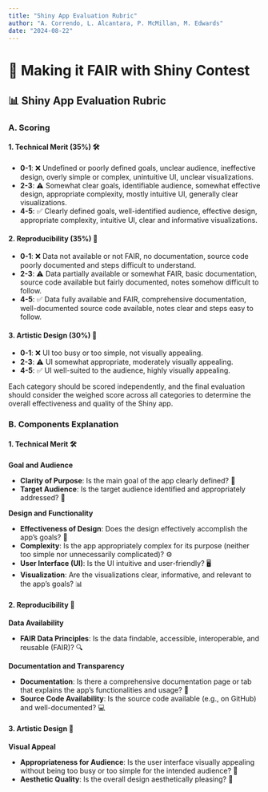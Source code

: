 ```yaml
---
title: "Shiny App Evaluation Rubric"
author: "A. Correndo, L. Alcantara, P. McMillan, M. Edwards"
date: "2024-08-22"
---
```


# 🌟 Making it FAIR with Shiny Contest

## 📊 Shiny App Evaluation Rubric

### A. Scoring

#### 1. Technical Merit (35%) 🛠️

- **0-1**: ❌ Undefined or poorly defined goals, unclear audience, ineffective design, overly simple or complex, unintuitive UI, unclear visualizations.
- **2-3**: ⚠️ Somewhat clear goals, identifiable audience, somewhat effective design, appropriate complexity, mostly intuitive UI, generally clear visualizations.
- **4-5**: ✅ Clearly defined goals, well-identified audience, effective design, appropriate complexity, intuitive UI, clear and informative visualizations.

#### 2. Reproducibility (35%) 🔄

- **0-1**: ❌ Data not available or not FAIR, no documentation, source code poorly documented and steps difficult to understand.
- **2-3**: ⚠️ Data partially available or somewhat FAIR, basic documentation, source code available but fairly documented, notes somehow difficult to follow.
- **4-5**: ✅ Data fully available and FAIR, comprehensive documentation, well-documented source code available, notes clear and steps easy to follow.

#### 3. Artistic Design (30%) 🎨

- **0-1**: ❌ UI too busy or too simple, not visually appealing.
- **2-3**: ⚠️ UI somewhat appropriate, moderately visually appealing.
- **4-5**: ✅ UI well-suited to the audience, highly visually appealing.

Each category should be scored independently, and the final evaluation should consider the weighed score across all categories to determine the overall effectiveness and quality of the Shiny app.

### B. Components Explanation

#### 1. Technical Merit 🛠️

**Goal and Audience**

- **Clarity of Purpose**: Is the main goal of the app clearly defined? 🎯
- **Target Audience**: Is the target audience identified and appropriately addressed? 👥

**Design and Functionality**

- **Effectiveness of Design**: Does the design effectively accomplish the app’s goals? 🎨
- **Complexity**: Is the app appropriately complex for its purpose (neither too simple nor unnecessarily complicated)? ⚙️
- **User Interface (UI)**: Is the UI intuitive and user-friendly? 🖥️
- **Visualization**: Are the visualizations clear, informative, and relevant to the app’s goals? 📊

#### 2. Reproducibility 🔄

**Data Availability**

- **FAIR Data Principles**: Is the data findable, accessible, interoperable, and reusable (FAIR)? 🔍

**Documentation and Transparency**

- **Documentation**: Is there a comprehensive documentation page or tab that explains the app’s functionalities and usage? 📄
- **Source Code Availability**: Is the source code available (e.g., on GitHub) and well-documented? 💻

#### 3. Artistic Design 🎨

**Visual Appeal**

- **Appropriateness for Audience**: Is the user interface visually appealing without being too busy or too simple for the intended audience? 👀
- **Aesthetic Quality**: Is the overall design aesthetically pleasing? 🌟
